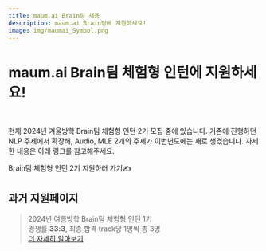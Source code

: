 ```yaml
---
title: maum.ai Brain팀 채용
description: maum.ai Brain팀에 지원하세요!
image: img/maumai_Symbol.png
---
```




# maum.ai Brain팀 체험형 인턴에 지원하세요!

<br/>

현재 2024년 겨울방학 Brain팀 체험형 인턴 2기 모집 중에 있습니다. 기존에 진행하던 NLP 주제에서 확장해, Audio, MLE 2개의 주제가 이번년도에는 새로 생겼습니다. 자세한 내용은 아래 링크를 참고해주세요.

<div className={styles.buttons}>
    <Link
        className="button button--primary button--lg"
        color="red"
        to="/internship-season2">
        Brain팀 체험형 인턴 2기 지원하러 가기✍
    </Link>
</div>

## 과거 지원페이지

> 2024년 여름방학 Brain팀 체험형 인턴 1기<br/>
> 경쟁률 **33:3**, 최종 합격 track당 1명씩 총 3명<br/>
> [더 자세히 알아보기](/internship-season1)